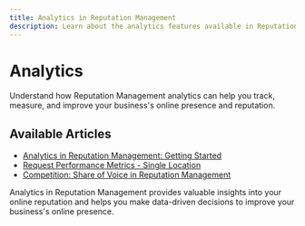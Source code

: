 ```yaml
---
title: Analytics in Reputation Management
description: Learn about the analytics features available in Reputation Management
---
```


# Analytics

Understand how Reputation Management analytics can help you track, measure, and improve your business's online presence and reputation.

## Available Articles

 - [Analytics in Reputation Management: Getting Started](./analytics-getting-started)
 - [Request Performance Metrics - Single Location](./request-performance-metrics-single-location)
 - [Competition: Share of Voice in Reputation Management](./competition-share-of-voice)

Analytics in Reputation Management provides valuable insights into your online reputation and helps you make data-driven decisions to improve your business's online presence.